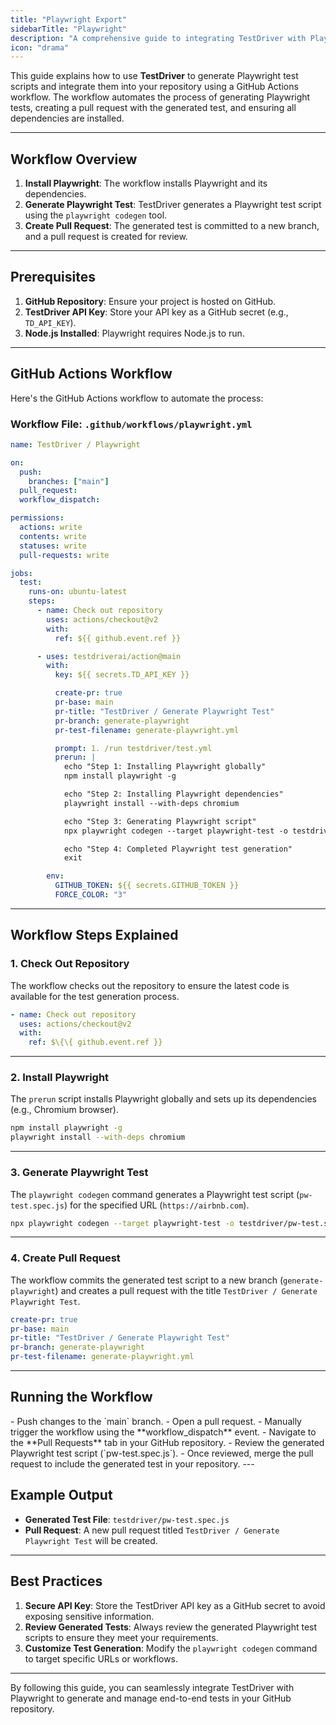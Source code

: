 ```yaml
---
title: "Playwright Export"
sidebarTitle: "Playwright"
description: "A comprehensive guide to integrating TestDriver with Playwright for automated test generation."
icon: "drama"
---
```


This guide explains how to use **TestDriver** to generate Playwright test scripts and integrate them into your repository using a GitHub Actions workflow. The workflow automates the process of generating Playwright tests, creating a pull request with the generated test, and ensuring all dependencies are installed.

---

## Workflow Overview

1. **Install Playwright**: The workflow installs Playwright and its dependencies.
2. **Generate Playwright Test**: TestDriver generates a Playwright test script using the `playwright codegen` tool.
3. **Create Pull Request**: The generated test is committed to a new branch, and a pull request is created for review.

---

## Prerequisites

1. **GitHub Repository**: Ensure your project is hosted on GitHub.
2. **TestDriver API Key**: Store your API key as a GitHub secret (e.g., `TD_API_KEY`).
3. **Node.js Installed**: Playwright requires Node.js to run.

---

## GitHub Actions Workflow

Here's the GitHub Actions workflow to automate the process:

### Workflow File: `.github/workflows/playwright.yml`

```yaml
name: TestDriver / Playwright

on:
  push:
    branches: ["main"]
  pull_request:
  workflow_dispatch:

permissions:
  actions: write
  contents: write
  statuses: write
  pull-requests: write

jobs:
  test:
    runs-on: ubuntu-latest
    steps:
      - name: Check out repository
        uses: actions/checkout@v2
        with:
          ref: ${{ github.event.ref }}

      - uses: testdriverai/action@main
        with:
          key: ${{ secrets.TD_API_KEY }}

          create-pr: true
          pr-base: main
          pr-title: "TestDriver / Generate Playwright Test"
          pr-branch: generate-playwright
          pr-test-filename: generate-playwright.yml

          prompt: 1. /run testdriver/test.yml
          prerun: |
            echo "Step 1: Installing Playwright globally"
            npm install playwright -g

            echo "Step 2: Installing Playwright dependencies"
            playwright install --with-deps chromium

            echo "Step 3: Generating Playwright script"
            npx playwright codegen --target playwright-test -o testdriver/pw-test.spec.js https://airbnb.com

            echo "Step 4: Completed Playwright test generation"
            exit

        env:
          GITHUB_TOKEN: ${{ secrets.GITHUB_TOKEN }}
          FORCE_COLOR: "3"


```

---

## Workflow Steps Explained

### 1. **Check Out Repository**
The workflow checks out the repository to ensure the latest code is available for the test generation process.
```yaml
- name: Check out repository
  uses: actions/checkout@v2
  with:
    ref: $\{\{ github.event.ref }}
```

---

### 2. **Install Playwright**
The `prerun` script installs Playwright globally and sets up its dependencies (e.g., Chromium browser).
```bash
npm install playwright -g
playwright install --with-deps chromium

```
---

### 3. **Generate Playwright Test**
The `playwright codegen` command generates a Playwright test script (`pw-test.spec.js`) for the specified URL (`https://airbnb.com`).
```bash
npx playwright codegen --target playwright-test -o testdriver/pw-test.spec.js https://airbnb.com
```
---

### 4. **Create Pull Request**
The workflow commits the generated test script to a new branch (`generate-playwright`) and creates a pull request with the title `TestDriver / Generate Playwright Test`.
```yaml
create-pr: true
pr-base: main
pr-title: "TestDriver / Generate Playwright Test"
pr-branch: generate-playwright
pr-test-filename: generate-playwright.yml
```

---

## Running the Workflow

<Steps>
<Step title="Trigger the Workflow">
  - Push changes to the `main` branch.
  - Open a pull request.
  - Manually trigger the workflow using the **workflow_dispatch** event.
  </Step>
<Step title="Review the Pull Request">
  - Navigate to the **Pull Requests** tab in your GitHub repository.
  - Review the generated Playwright test script (`pw-test.spec.js`).
  </Step>

<Step title="Merge the Pull Request">
  - Once reviewed, merge the pull request to include the generated test in your repository.
</Step>
</Steps>
---

## Example Output

- **Generated Test File**: `testdriver/pw-test.spec.js`
- **Pull Request**: A new pull request titled `TestDriver / Generate Playwright Test` will be created.

---

## Best Practices

1. **Secure API Key**: Store the TestDriver API key as a GitHub secret to avoid exposing sensitive information.
2. **Review Generated Tests**: Always review the generated Playwright test scripts to ensure they meet your requirements.
3. **Customize Test Generation**: Modify the `playwright codegen` command to target specific URLs or workflows.

---

By following this guide, you can seamlessly integrate TestDriver with Playwright to generate and manage end-to-end tests in your GitHub repository.
